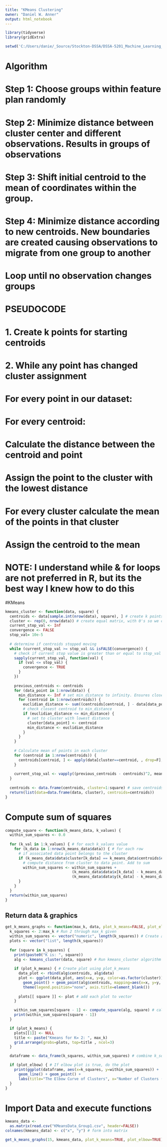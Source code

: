 ```yaml
---
title: "KMeans Clustering"
owner: "Daniel W. Anner"
output: html_notebook
---
```


```r
library(tidyverse)
library(gridExtra)

setwd('C:/Users/danie/_Source/Stockton-DSSA/DSSA-5201_Machine_Learning_Fundamentals/KMeansClustering')
```

# Algorithm
# Step 1: Choose groups within feature plan randomly
# Step 2: Minimize distance between cluster center and different observations. Results in groups of observations
# Step 3: Shift initial centroid to the mean of coordinates within the group.
# Step 4: Minimize distance according to new centroids. New boundaries are created causing observations to migrate from one group to another
# Loop until no observation changes groups

# PSEUDOCODE
# 1. Create k points for starting centroids
# 2. While any point has changed cluster assignment
#       For every point in our dataset:
#         For every centroid:
#           Calculate the distance between the centroid and point
#         Assign the point to the cluster with the lowest distance
#       For every cluster calculate the mean of the points in that cluster
#         Assign the centroid to the mean


# NOTE: I understand while & for loops are not preferred in R, but its the best way I knew how to do this
#KMeans
```r
kmeans_cluster <- function(data, square) {
  centroids <- data[sample.int(nrow(data), square), ] # create k points
  cluster <- rep(0, nrow(data)) # create equal matrix, with 0's so we can track data point
  current_stop_val <- Inf
  convergence <- FALSE
  stop_val= 10e-5
  
  # determine if centroids stopped moving
  while (current_stop_val >= stop_val && isFALSE(convergence)) {
    # check if current stop value is greater than or equal to stop_val
    sapply(current_stop_val, function(val) {
      if (val <= stop_val) {
        convergence <- TRUE
      }
    })
    
    previous_centroids <- centroids
    for (data_point in 1:nrow(data)) {
      min_distance <- Inf # set min_distance to infinity. Ensures closest euclidean distance overwrites val
      for (centroid in 1:nrow(centroids)) {
        euclidian_distance <- sum((centroids[centroid, ] - data[data_point, ])^2) # calculate distance between centroid and point 
        # check closest centroid to min_distance
        if (euclidian_distance <= min_distance) {
          # set to cluster with lowest distance
          cluster[data_point] <- centroid
          min_distance <- euclidian_distance
        }
      }
    }
    
    # Calculate mean of points in each cluster
    for (centroid in 1:nrow(centroids)) {
      centroids[centroid, ] <- apply(data[cluster==centroid, , drop=F], 2, mean) # find new centroids based on mean
    }
    
    current_stop_val <- vapply((previous_centroids - centroids)^2, mean, FUN.VALUE=1)# Recalculate stop_val to check for centroids to stop moving
  }
  
  centroids <- data.frame(centroids, cluster=1:square) # save centroids as x, y centroid
  return(list(data=data.frame(data, cluster), centroids=centroids))
}
```

# Compute sum of squares
```r
compute_square <- function(k_means_data, k_values) {
  within_sum_squares <- 0.0
 
  for (k_val in 1:k_values) { # for each k_values value
    for (k_data in 1:nrow(k_means_data$data)) { # for each row
      # if associated data point belongs to the cluster
      if (k_means_data$data$cluster[k_data] == k_means_data$centroids$cluster[k_val]) {
        # compute distance from cluster to data point. Add to sum
        within_sum_squares <- within_sum_squares + 
                              (k_means_data$data$x[k_data] - k_means_data$centroids$x[k_val])^2 + 
                              (k_means_data$data$y[k_data] - k_means_data$centroids$y[k_val])^2 
      }
    }
  }
  return(within_sum_squares)
}
```

## Return data & graphics
```r
get_k_means_graphs <- function(max_k, data, plot_k_means=FALSE, plot_elbow=FALSE) {
  k_squares <- 2:max_k # Run 2 through max_k given
  within_sum_squares <- vector("numeric", length(k_squares)) # Create a vector for the sum of squares
  plots <- vector("list", length(k_squares))
  
  for (square in k_squares) {
    print(paste0("K is: ", square))
    alg <- kmeans_cluster(data, square) # Run kmeans_cluster algorithm
    
    if (plot_k_means) { # Create plot using plot_k_means
      data_plot <- rbind(alg$centroids, alg$data)
      plot <- ggplot(data_plot, aes(x=x, y=y, color=as.factor(cluster))) +
        geom_point() + geom_point(alg$centroids, mapping=aes(x=x, y=y, colour="#6A0500", size=3 )) + 
        theme(legend.position="none", axis.title=element_blank())
      
      plots[[ square ]] <- plot # add each plot to vector 
    }

    within_sum_squares[square - 1] <- compute_square(alg, square) # calculate sum of squares
    print(within_sum_squares[square - 1])
  }

  if (plot_k_means) {
    plots[[1]] <- NULL
    title <- paste("Kmeans for K= 2: ", max_k)
    grid.arrange(grobs=plots, top=title , ncol=3)
  }

  dataframe <- data_frame(k_squares, within_sum_squares) # combine k_squares and within_sum_squares for plotting

  if (plot_elbow) { # If elbow plot is true, do the plot
    print(ggplot(dataframe, aes(x=k_squares, y=within_sum_squares)) +
      geom_line() + geom_point() + 
      labs(title="The Elbow Curve of Clusters", x="Number of Clusters (K)", y="Within groups sum of squares"))
  }
}
```

# Import Data and execute functions
```r
kmeans_data <-
  as.matrix(read.csv("KMeansData_Group1.csv", header=FALSE))
colnames(kmeans_data) <- c("x", "y") # form into matrix

get_k_means_graphs(15, kmeans_data, plot_k_means=TRUE, plot_elbow=TRUE)
```

